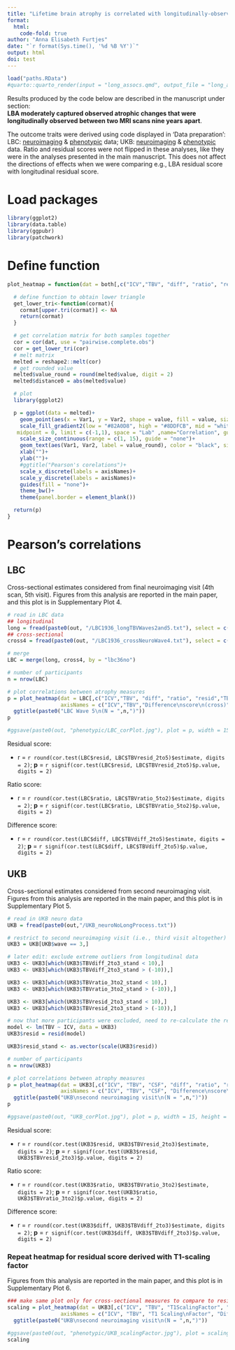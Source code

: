 ```yaml
---
title: "Lifetime brain atrophy is correlated with longitudinally-observed atrophic changes"
format: 
  html:
    code-fold: true
author: "Anna Elisabeth Furtjes"
date: "`r format(Sys.time(), '%d %B %Y')`"
output: html
doi: test
---
```


```r
load("paths.RData")
#quarto::quarto_render(input = "long_assocs.qmd", output_file = "long_assocs.html")
```

Results produced by the code below are described in the manuscript under section:\
**LBA moderately  captured observed atrophic changes that were longitudinally observed between two MRI scans nine years apart**.

The outcome traits were derived using code displayed in 'Data preparation': LBC: [neuroimaging](LBC_neuro.html) & [phenotypic](LBC_pheno.html) data; UKB: [neuroimaging](UKB_neuro.html) & [phenotypic](/UKB_pheno.html) data.
Ratio and residual scores were not flipped in these analyses, like they were in the analyses presented in the main manuscript. This does not affect the directions of effects when we were comparing e.g., LBA residual score with longitudinal residual score.

# Load packages

```r
library(ggplot2)
library(data.table)
library(ggpubr)
library(patchwork)
```

# Define function
```r
plot_heatmap = function(dat = both[,c("ICV","TBV", "diff", "ratio", "resid")], axisNames = c("ICV","TBV","Difference\nscore","Ratio\nscore","Residual\nscore")){

  # define function to obtain lower triangle
  get_lower_tri<-function(cormat){
    cormat[upper.tri(cormat)] <- NA
    return(cormat)
  }

  # get correlation matrix for both samples together
  cor = cor(dat, use = "pairwise.complete.obs")
  cor = get_lower_tri(cor)
  # melt matrix
  melted = reshape2::melt(cor)
  # get rounded value
  melted$value_round = round(melted$value, digit = 2)
  melted$distance0 = abs(melted$value)

  # plot
  library(ggplot2)

  p = ggplot(data = melted)+
    geom_point(aes(x = Var1, y = Var2, shape = value, fill = value, size = distance0), shape = 21, alpha = 0.7, colour = "white") +
    scale_fill_gradient2(low = "#82A0D8", high = "#8DDFCB", mid = "white",
   midpoint = 0, limit = c(-1,1), space = "Lab" ,name="Correlation", guide = "legend")+
    scale_size_continuous(range = c(1, 15), guide = "none")+
    geom_text(aes(Var1, Var2, label = value_round), color = "black", size = 4)+
    xlab("")+
    ylab("")+
    #ggtitle("Pearson's corelations")+
    scale_x_discrete(labels = axisNames)+
    scale_y_discrete(labels = axisNames)+
    guides(fill = "none")+
    theme_bw()+
    theme(panel.border = element_blank())

  return(p)
}
```


# Pearson's correlations

## LBC

Cross-sectional estimates considered from final neuroimaging visit (4th scan, 5th visit). Figures from this analysis are reported in the main paper, and this plot is in Supplementary Plot 4.


```r
# read in LBC data
## longitudinal
long = fread(paste0(out, "/LBC1936_longTBVWaves2and5.txt"), select = c("lbc36no","TBVdiff_2to5","TBVratio_5to2","TBVresid_2to5"))
## cross-sectional
cross4 = fread(paste0(out, "/LBC1936_crossNeuroWave4.txt"), select = c("lbc36no","ICV","TBV", "diff", "ratio", "resid"))

# merge 
LBC = merge(long, cross4, by = "lbc36no")

# number of participants
n = nrow(LBC)

# plot correlations between atrophy measures
p = plot_heatmap(dat = LBC[,c("ICV","TBV", "diff", "ratio", "resid","TBVdiff_2to5","TBVratio_5to2","TBVresid_2to5")], 
                 axisNames = c("ICV","TBV","Difference\nscore\n(cross)","Ratio\nscore\n(cross)","Residual\nscore\n(cross)","Difference\nscore\n(long)","Ratio\nscore\n(long)","Residual\nscore\n(long)"))+
  ggtitle(paste0("LBC Wave 5\n(N = ",n,")"))
p

#ggsave(paste0(out, "phenotypic/LBC_corPlot.jpg"), plot = p, width = 15, height = 15, units = "cm", dpi = 300)
```


Residual score:

  - r = `r round(cor.test(LBC$resid, LBC$TBVresid_2to5)$estimate, digits = 2)`; **p** = `r signif(cor.test(LBC$resid, LBC$TBVresid_2to5)$p.value, digits = 2)`


Ratio score:

  - r = `r round(cor.test(LBC$ratio, LBC$TBVratio_5to2)$estimate, digits = 2)`; **p** = `r signif(cor.test(LBC$ratio, LBC$TBVratio_5to2)$p.value, digits = 2)`


Difference score:

  - r = `r round(cor.test(LBC$diff, LBC$TBVdiff_2to5)$estimate, digits = 2)`; **p** = `r signif(cor.test(LBC$diff, LBC$TBVdiff_2to5)$p.value, digits = 2)`


## UKB

Cross-sectional estimates considered from second neuroimaging visit. Figures from this analysis are reported in the main paper, and this plot is in Supplementary Plot 5.

```r
# read in UKB neuro data
UKB = fread(paste0(out,"/UKB_neuroNoLongProcess.txt"))

# restrict to second neuroimaging visit (i.e., third visit altogether)
UKB3 = UKB[UKB$wave == 3,]

# later edit: exclude extreme outliers from longitudinal data 
UKB3 <- UKB3[which(UKB3$TBVdiff_2to3_stand < 10),]
UKB3 <- UKB3[which(UKB3$TBVdiff_2to3_stand > (-10)),]

UKB3 <- UKB3[which(UKB3$TBVratio_3to2_stand < 10),]
UKB3 <- UKB3[which(UKB3$TBVratio_3to2_stand > (-10)),]

UKB3 <- UKB3[which(UKB3$TBVresid_2to3_stand < 10),]
UKB3 <- UKB3[which(UKB3$TBVresid_2to3_stand > (-10)),]

# now that more participants were excluded, need to re-calculate the residual score
model <- lm(TBV ~ ICV, data = UKB3)
UKB3$resid = resid(model)

UKB3$resid_stand <- as.vector(scale(UKB3$resid))

# number of participants
n = nrow(UKB3)

# plot correlations between atrophy measures
p = plot_heatmap(dat = UKB3[,c("ICV", "TBV", "CSF", "diff", "ratio", "resid", "TBVdiff_2to3", "TBVratio_3to2", "TBVresid_2to3")], 
                 axisNames = c("ICV", "TBV", "CSF", "Difference\nscore\n(cross)", "Ratio\nscore\n(cross)", "Residual\nscore\n(cross)", "Difference\nscore\n(long)", "Ratio\nscore\n(long)", "Residual\nscore\n(long)"))+
  ggtitle(paste0("UKB\nsecond neuroimaging visit\n(N = ",n,")"))
p

#ggsave(paste0(out, "UKB_corPlot.jpg"), plot = p, width = 15, height = 15, units = "cm", dpi = 300)
```

Residual score:

  - r = `r round(cor.test(UKB3$resid, UKB3$TBVresid_2to3)$estimate, digits = 2)`; **p** = `r signif(cor.test(UKB3$resid, UKB3$TBVresid_2to3)$p.value, digits = 2)`


Ratio score:

  - r = `r round(cor.test(UKB3$ratio, UKB3$TBVratio_3to2)$estimate, digits = 2)`; **p** = `r signif(cor.test(UKB3$ratio, UKB3$TBVratio_3to2)$p.value, digits = 2)`


Difference score:

  - r = `r round(cor.test(UKB3$diff, UKB3$TBVdiff_2to3)$estimate, digits = 2)`; **p** = `r signif(cor.test(UKB3$diff, UKB3$TBVdiff_2to3)$p.value, digits = 2)`


### Repeat heatmap for residual score derived with T1-scaling factor

Figures from this analysis are reported in the main paper, and this plot is in Supplementary Plot 6.

```r
### make same plot only for cross-sectional measures to compare to resid Scaling factor
scaling = plot_heatmap(dat = UKB3[,c("ICV", "TBV", "T1ScalingFactor", "diff", "ratio", "resid", "residScalingFactor_stand")], 
                 axisNames = c("ICV", "TBV", "T1 Scaling\nFactor", "Difference\nscore\n(cross)", "Ratio\nscore\n(cross)", "Residual\nscore\n(cross)", "Residual score\n(scaling factor)"))+
  ggtitle(paste0("UKB\nsecond neuroimaging visit\n(N = ",n,")"))

#ggsave(paste0(out, "phenotypic/UKB_scalingFactor.jpg"), plot = scaling, width = 14, height = 14, units = "cm", dpi = 200)
scaling
```


